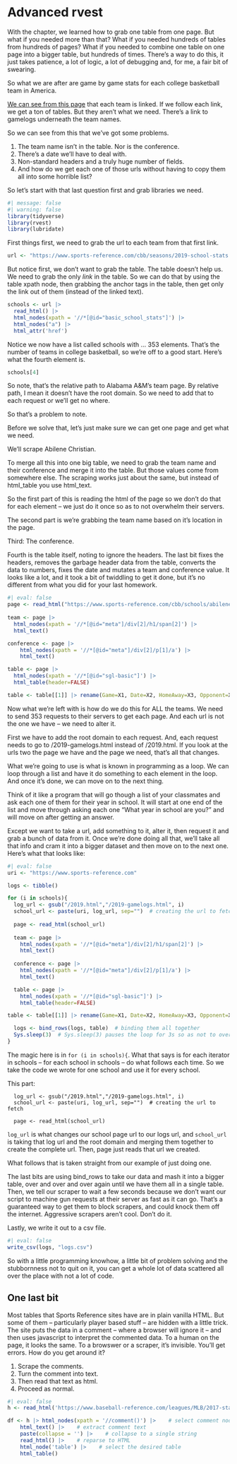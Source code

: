 # Advanced rvest

With the chapter, we learned how to grab one table from one page. But what if you needed more than that? What if you needed hundreds of tables from hundreds of pages? What if you needed to combine one table on one page into a bigger table, but hundreds of times. There's a way to do this, it just takes patience, a lot of logic, a lot of debugging and, for me, a fair bit of swearing.

So what we are after are game by game stats for each college basketball team in America.

[We can see from this page](https://www.sports-reference.com/cbb/seasons/2019-school-stats.html) that each team is linked. If we follow each link, we get a ton of tables. But they aren't what we need. There's a link to gamelogs underneath the team names.

So we can see from this that we've got some problems.

1.  The team name isn't in the table. Nor is the conference.
2.  There's a date we'll have to deal with.
3.  Non-standard headers and a truly huge number of fields.
4.  And how do we get each one of those urls without having to copy them all into some horrible list?

So let's start with that last question first and grab libraries we need.

```r
#| message: false
#| warning: false
library(tidyverse)
library(rvest)
library(lubridate)
```

First things first, we need to grab the url to each team from that first link.

```r
url <- "https://www.sports-reference.com/cbb/seasons/2019-school-stats.html"
```

But notice first, we don't want to grab the table. The table doesn't help us. We need to grab the only *link* in the table. So we can do that by using the table xpath node, then grabbing the anchor tags in the table, then get only the link out of them (instead of the linked text).

```r
schools <- url |>
  read_html() |>
  html_nodes(xpath = '//*[@id="basic_school_stats"]') |>
  html_nodes("a") |>
  html_attr('href')
```

Notice we now have a list called schools with ... 353 elements. That's the number of teams in college basketball, so we're off to a good start. Here's what the fourth element is.

```r
schools[4]
```

So note, that's the relative path to Alabama A&M's team page. By relative path, I mean it doesn't have the root domain. So we need to add that to each request or we'll get no where.

So that's a problem to note.

Before we solve that, let's just make sure we can get one page and get what we need.

We'll scrape Abilene Christian.

To merge all this into one big table, we need to grab the team name and their conference and merge it into the table. But those values come from somewhere else. The scraping works just about the same, but instead of html_table you use html_text.

So the first part of this is reading the html of the page so we don't do that for each element -- we just do it once so as to not overwhelm their servers.

The second part is we're grabbing the team name based on it's location in the page.

Third: The conference.

Fourth is the table itself, noting to ignore the headers. The last bit fixes the headers, removes the garbage header data from the table, converts the data to numbers, fixes the date and mutates a team and conference value. It looks like a lot, and it took a bit of twiddling to get it done, but it's no different from what you did for your last homework.

```r
#| eval: false
page <- read_html("https://www.sports-reference.com/cbb/schools/abilene-christian/2019-gamelogs.html")
  
team <- page |>
  html_nodes(xpath = '//*[@id="meta"]/div[2]/h1/span[2]') |>
  html_text()

conference <- page |>
    html_nodes(xpath = '//*[@id="meta"]/div[2]/p[1]/a') |>
    html_text()

table <- page |>
  html_nodes(xpath = '//*[@id="sgl-basic"]') |>
  html_table(header=FALSE)

table <- table[[1]] |> rename(Game=X1, Date=X2, HomeAway=X3, Opponent=X4, W_L=X5, TeamScore=X6, OpponentScore=X7, TeamFG=X8, TeamFGA=X9, TeamFGPCT=X10, Team3P=X11, Team3PA=X12, Team3PPCT=X13, TeamFT=X14, TeamFTA=X15, TeamFTPCT=X16, TeamOffRebounds=X17, TeamTotalRebounds=X18, TeamAssists=X19, TeamSteals=X20, TeamBlocks=X21, TeamTurnovers=X22, TeamPersonalFouls=X23, Blank=X24, OpponentFG=X25, OpponentFGA=X26, OpponentFGPCT=X27, Opponent3P=X28, Opponent3PA=X29, Opponent3PPCT=X30, OpponentFT=X31, OpponentFTA=X32, OpponentFTPCT=X33, OpponentOffRebounds=X34, OpponentTotalRebounds=X35, OpponentAssists=X36, OpponentSteals=X37, OpponentBlocks=X38, OpponentTurnovers=X39, OpponentPersonalFouls=X40) |> filter(Game != "") |> filter(Game != "G") |> mutate(Team=team, Conference=conference) |> mutate_at(vars(-Team, -Conference, -Date, -Opponent, -HomeAway, -W_L), as.numeric) |> mutate(Date = ymd(Date)) 
```

Now what we're left with is how do we do this for ALL the teams. We need to send 353 requests to their servers to get each page. And each url is not the one we have -- we need to alter it.

First we have to add the root domain to each request. And, each request needs to go to /2019-gamelogs.html instead of /2019.html. If you look at the urls two the page we have and the page we need, that's all that changes.

What we're going to use is what is known in programming as a loop. We can loop through a list and have it do something to each element in the loop. And once it's done, we can move on to the next thing.

Think of it like a program that will go though a list of your classmates and ask each one of them for their year in school. It will start at one end of the list and move through asking each one "What year in school are you?" and will move on after getting an answer.

Except we want to take a url, add something to it, alter it, then request it and grab a bunch of data from it. Once we're done doing all that, we'll take all that info and cram it into a bigger dataset and then move on to the next one. Here's what that looks like:

```r
#| eval: false
uri <- "https://www.sports-reference.com"

logs <- tibble()

for (i in schools){
  log_url <- gsub("/2019.html","/2019-gamelogs.html", i)
  school_url <- paste(uri, log_url, sep="")  # creating the url to fetch
  
  page <- read_html(school_url)
  
  team <- page |>
    html_nodes(xpath = '//*[@id="meta"]/div[2]/h1/span[2]') |>
    html_text()
  
  conference <- page |>
    html_nodes(xpath = '//*[@id="meta"]/div[2]/p[1]/a') |>
    html_text()

  table <- page |>
    html_nodes(xpath = '//*[@id="sgl-basic"]') |>
    html_table(header=FALSE)

table <- table[[1]] |> rename(Game=X1, Date=X2, HomeAway=X3, Opponent=X4, W_L=X5, TeamScore=X6, OpponentScore=X7, TeamFG=X8, TeamFGA=X9, TeamFGPCT=X10, Team3P=X11, Team3PA=X12, Team3PPCT=X13, TeamFT=X14, TeamFTA=X15, TeamFTPCT=X16, TeamOffRebounds=X17, TeamTotalRebounds=X18, TeamAssists=X19, TeamSteals=X20, TeamBlocks=X21, TeamTurnovers=X22, TeamPersonalFouls=X23, Blank=X24, OpponentFG=X25, OpponentFGA=X26, OpponentFGPCT=X27, Opponent3P=X28, Opponent3PA=X29, Opponent3PPCT=X30, OpponentFT=X31, OpponentFTA=X32, OpponentFTPCT=X33, OpponentOffRebounds=X34, OpponentTotalRebounds=X35, OpponentAssists=X36, OpponentSteals=X37, OpponentBlocks=X38, OpponentTurnovers=X39, OpponentPersonalFouls=X40) |> filter(Game != "") |> filter(Game != "G") |> mutate(Team=team, Conference=conference) |> mutate_at(vars(-Team, -Conference, -Date, -Opponent, -HomeAway, -W_L), as.numeric) |> mutate(Date = ymd(Date))

  logs <- bind_rows(logs, table)  # binding them all together
  Sys.sleep(3)  # Sys.sleep(3) pauses the loop for 3s so as not to overwhelm website's server
}
```

The magic here is in `for (i in schools){`. What that says is for each iterator in schools -- for each school in schools -- do what follows each time. So we take the code we wrote for one school and use it for every school.

This part:

      log_url <- gsub("/2019.html","/2019-gamelogs.html", i)
      school_url <- paste(uri, log_url, sep="")  # creating the url to fetch
      
      page <- read_html(school_url)

`log_url` is what changes our school page url to our logs url, and `school_url` is taking that log url and the root domain and merging them together to create the complete url. Then, page just reads that url we created.

What follows that is taken straight from our example of just doing one.

The last bits are using bind_rows to take our data and mash it into a bigger table, over and over and over again until we have them all in a single table. Then, we tell our scraper to wait a few seconds because we don't want our script to machine gun requests at their server as fast as it can go. That's a guaranteed way to get them to block scrapers, and could knock them off the internet. Aggressive scrapers aren't cool. Don't do it.

Lastly, we write it out to a csv file.

```r
#| eval: false
write_csv(logs, "logs.csv")
```

So with a little programming knowhow, a little bit of problem solving and the stubbornness not to quit on it, you can get a whole lot of data scattered all over the place with not a lot of code.

## One last bit

Most tables that Sports Reference sites have are in plain vanilla HTML. But some of them -- particularly player based stuff -- are hidden with a little trick. The site puts the data in a comment -- where a browser will ignore it -- and then uses javascript to interpret the commented data. To a human on the page, it looks the same. To a browswer or a scraper, it's invisible. You'll get errors. How do you get around it?

1.  Scrape the comments.
2.  Turn the comment into text.
3.  Then read that text as html.
4.  Proceed as normal.

```r
#| eval: false
h <- read_html('https://www.baseball-reference.com/leagues/MLB/2017-standard-pitching.shtml')

df <- h |> html_nodes(xpath = '//comment()') |>    # select comment nodes
    html_text() |>    # extract comment text
    paste(collapse = '') |>    # collapse to a single string
    read_html() |>    # reparse to HTML
    html_node('table') |>    # select the desired table
    html_table() 
```
